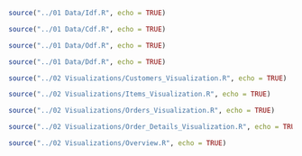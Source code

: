 ```r
source("../01 Data/Idf.R", echo = TRUE)
```

```r
source("../01 Data/Cdf.R", echo = TRUE)
```

```r
source("../01 Data/Odf.R", echo = TRUE)
```

```r
source("../01 Data/Ddf.R", echo = TRUE)
```

```r
source("../02 Visualizations/Customers_Visualization.R", echo = TRUE)
```

```r
source("../02 Visualizations/Items_Visualization.R", echo = TRUE)
```

```r
source("../02 Visualizations/Orders_Visualization.R", echo = TRUE)
```

```r
source("../02 Visualizations/Order_Details_Visualization.R", echo = TRUE)
```

```r
source("../02 Visualizations/Overview.R", echo = TRUE)
```


